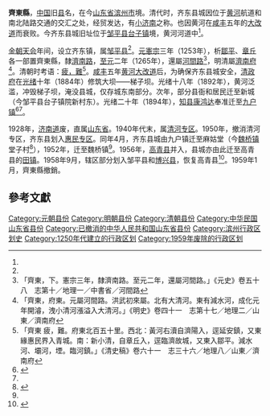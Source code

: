 '''齊東縣'''，[[中国|中国]]旧[[县|县]]名，在今[[山东省|山东省]][[滨州市|滨州市]]境。清代时，齐东县城因位于[[黄河|黄河]]航道和南北陆路交通的交汇之处，经贸发达，有[[小济南|小济南]]之称。也因黄河在[[咸丰_(年号)|咸丰]]五年的[[咸丰黄河大改道|大改道]]而衰败。今齐东县城旧址位于[[邹平县|邹平县]][[台子镇|台子镇]]境，黄河河道中<ref name="a1"/>。

[[金朝|金朝]][[天会_(金朝)|天会]]年间，设立齐东镇，属[[邹平县|邹平县]]<ref name="a1"/>。[[元憲宗|元憲宗]]三年（1253年），析[[邹平县|鄒平]]、[[章丘县|章丘]]各一部置齊東縣，隸[[濟南路|濟南路]]，[[至元_(忽必烈)|至元]]二年（1265年），還屬[[河間路|河間路]]<ref>「齊東，下。憲宗三年，隸濟南路。至元二年，還屬河間路。」《元史》卷五十八　志第十／地理一／中書省／河間路</ref>，明清屬[[濟南府|濟南府]]<ref>「齊東，府東。元屬河間路。洪武初來屬。北有大清河。東有減水河，成化元年開濬，洩小清河漲溢入大清河。」《明史》卷四十一　志第十七／地理二／山東／濟南府</ref>。清朝时考语：[[衝繁疲難|疲，難]]<ref>「齊東 疲，難。府東北百五十里。西北：黃河右瀆自濟陽入，逕延安鎮，又東緣惠民界入青城。南：新小清，自章丘入，逕臨濟故城，又東入鄒平。減水河、壩河，堙。臨河鎮。」《清史稿》卷六十一　志三十六／地理八／山東／濟南府</ref>。[[咸丰_(年号)|咸丰]]五年[[咸丰黄河大改道|黄河大改道]]后，为确保齐东县城安全，[[清政府|清政府]]在[[光绪|光绪]]十年（1884年）修筑大坝——梯子坝。光绪十八年（1892年），黄河泛滥，冲毁梯子坝，淹没县城，仅存城东南部分。次年，部分县衙和居民迁至新城（今邹平县台子镇院新村东）。光绪二十年（1894年），[[知县|知县]][[康鸿达|康鸿达]]奉准迁至[[九户镇|九户镇]]<ref name="a2">{{Cite web|url=http://ep.bzcm.net/lbwb/html/2013-07/18/content_402486.htm|title=齐东故城因河而毁 台子新镇平地而起|accessdate=2016-05-03|author=记者：朱庆光、郭笑（文）、张滨（图），通讯员：马亮、李伟、李宝贵、董连旺，责编：仇娜，美编：韩瑞蕾|date=2013-07-18|work=|publisher=滨州传媒网，来源：鲁北晚报|language=Zh-hans|deadurl=yes|archiveurl=https://web.archive.org/web/20160911023925/http://ep.bzcm.net/lbwb/html/2013-07/18/content_402486.htm|archivedate=2016-09-11}}</ref><ref name="a1"/>。

1928年，[[济南道|济南道]]废，直属[[山東省_(中華民國)|山东省]]。1940年代末，属[[清河专区|清河专区]]。1950年，撤消清河专区，齐东县划入[[惠民专区|惠民专区]]。同年4月，齐东县城由九户镇迁至麻姑堂（今[[魏桥镇_(邹平县)|魏桥镇]]堂子村<ref>{{Cite web |url=http://binzhou.sdnews.com.cn/wh/201408/t20140805_1689800.htm |title=麻姑堂的由来|accessdate=2016-05-03 |author=初审编辑：bz李波 |date=2014-08-05|work= |publisher=鲁网，来源：滨州日报|language=Zh-hans }}</ref>），1952年，迁至魏桥镇<ref name="a2"/>。1956年，[[高青县|高青县]]并入，县城亦由此迁至高青县的[[田镇|田镇]]。1958年9月，辖区部分划入邹平县和[[博兴县|博兴县]]，恢复高青县<ref name="a1">{{Cite web|url=http://ep.bzcm.net/bzrb/html/2013-07/29/content_403353.htm|title=细说历史上的齐东县城|accessdate=2016-05-03|author=通讯员：王璞|date=2013-07-29|work=|publisher=滨州传媒网，来源：滨州日报|language=Zh-hans}}{{dead link|date=2018年5月 |bot=InternetArchiveBot |fix-attempted=yes }}</ref>。1959年1月，齊東縣撤銷。

==參考文獻==
{{Reflist|2}}
{{中華民國山東省行政區劃}}

[[Category:元朝县份|Category:元朝县份]]
[[Category:明朝县份|Category:明朝县份]]
[[Category:清朝县份|Category:清朝县份]]
[[Category:中华民国山东省县份|Category:中华民国山东省县份]]
[[Category:已撤消的中华人民共和国山东省县份|Category:已撤消的中华人民共和国山东省县份]]
[[Category:滨州行政区划史|Category:滨州行政区划史]]
[[Category:1250年代建立的行政区划|Category:1250年代建立的行政区划]]
[[Category:1959年废除的行政区划|Category:1959年废除的行政区划]]